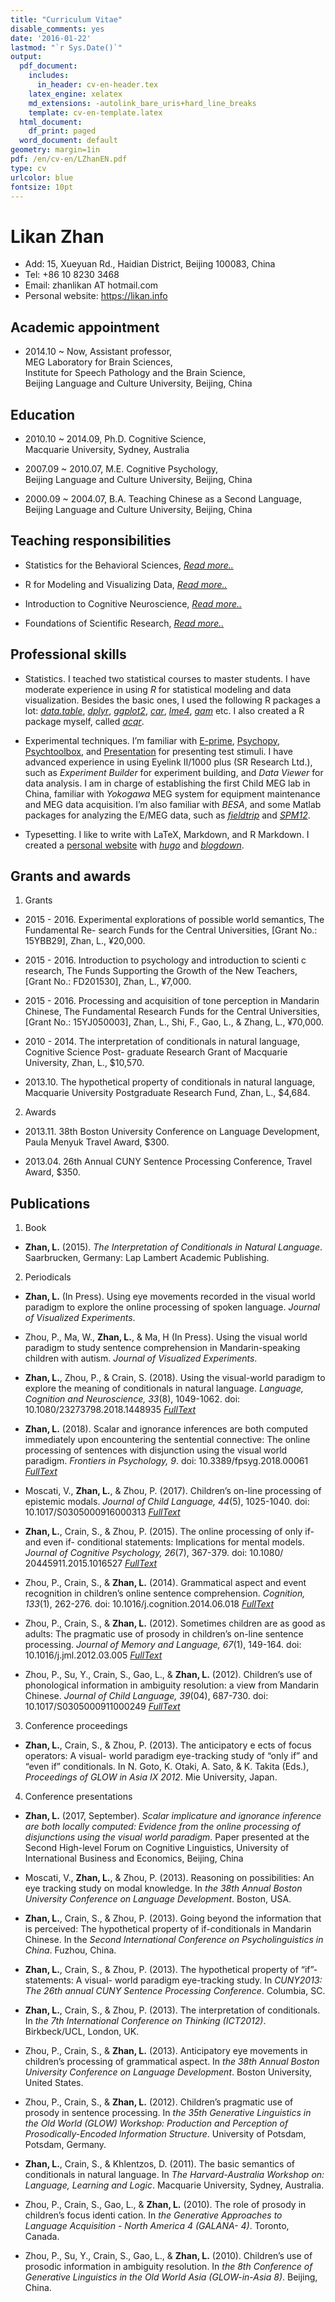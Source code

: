 ```yaml
---
title: "Curriculum Vitae"
disable_comments: yes
date: '2016-01-22'
lastmod: "`r Sys.Date()`"
output:
  pdf_document:
    includes:
      in_header: cv-en-header.tex
    latex_engine: xelatex
    md_extensions: -autolink_bare_uris+hard_line_breaks
    template: cv-en-template.latex
  html_document:
    df_print: paged
  word_document: default
geometry: margin=1in
pdf: /en/cv-en/LZhanEN.pdf
type: cv
urlcolor: blue
fontsize: 10pt
---
```


# Likan Zhan

- Add: 15, Xueyuan Rd., Haidian District, Beijing 100083, China
- Tel:  +86 10 8230 3468
- Email: zhanlikan AT hotmail.com
- Personal website: <https://likan.info>

## Academic appointment

- 2014.10 ~ Now, Assistant professor,<br>
  MEG Laboratory for Brain Sciences, <br>
  Institute for Speech Pathology and the Brain Science,<br>
  Beijing Language and Culture University, Beijing, China

## Education

- 2010.10 ~ 2014.09, Ph.D. Cognitive Science, <br>
  Macquarie University, Sydney, Australia

- 2007.09 ~ 2010.07, M.E. Cognitive Psychology, <br>
  Beijing Language and Culture University, Beijing, China

- 2000.09 ~ 2004.07, B.A. Teaching Chinese as a Second Language, <br>
  Beijing Language and Culture University, Beijing, China


## Teaching responsibilities

- Statistics for the Behavioral Sciences, <i class="fa fa-file-text-o"> [Read more..](https://likan.info/en/teach/stat_behav_sci/)</i>

- R for Modeling and Visualizing Data, <i class="fa fa-file-text-o"> [Read more..](https://likan.info/en/teach/model_vis_data/)</i>

- Introduction to Cognitive Neuroscience, <i class="fa fa-file-text-o"> [Read more..](https://likan.info/en/teach/cogn_neurosci/)</i>

- Foundations of Scientific Research, <i class="fa fa-file-text-o"> [Read more..](https://likan.info/en/teach/found_sci_res/)</i>

## Professional skills

- Statistics. I teached two statistical courses to master students. I have moderate experience in using *R* for statistical modeling and data visualization. Besides the basic ones, I used the following R packages a lot: [*data.table*](http://r-datatable.com), [*dplyr*](http://dplyr.tidyverse.org), [*ggplot2*](http://ggplot2.tidyverse.org), [*car*](https://cran.r-project.org/web/packages/car/index.html), [*lme4*](https://github.com/lme4/lme4), [*gam*](https://cran.r-project.org/web/packages/gam/index.html) etc. I also created a R package myself, called [*acqr*](https://github.com/likanzhan/acqr).

- Experimental techniques. I'm familiar with [E-prime](https://www.pstnet.com/eprime.cfm), [Psychopy](http://www.psychopy.org), [Psychtoolbox](http://psychtoolbox.org), and [Presentation](https://www.neurobs.com/presentation) for presenting test stimuli. I have advanced experience in using Eyelink II/1000 plus (SR Research Ltd.), such as *Experiment Builder* for experiment building, and *Data Viewer* for data analysis. I am in charge of establishing the first Child MEG lab in China, familiar with *Yokogawa* MEG system for equipment maintenance and MEG data acquisition. I'm also familiar with *BESA*, and some Matlab packages for analyzing the E/MEG data, such as [*fieldtrip*](http://www.fieldtriptoolbox.org) and [*SPM12*](https://github.com/neurodebian/spm12).

- Typesetting. I like to write with LaTeX, Markdown, and R Markdown. I created a [personal website](https://likan.info) with [*hugo*](https://gohugo.io) and [*blogdown*](https://github.com/rstudio/blogdown).

## Grants and awards

1. Grants
- 2015 - 2016. Experimental explorations of possible world semantics, The Fundamental Re- search Funds for the Central Universities, [Grant No.: 15YBB29], Zhan, L., ¥20,000.

- 2015 - 2016. Introduction to psychology and introduction to scienti c research, The Funds Supporting the Growth of the New Teachers, [Grant No.: FD201530], Zhan, L., ¥7,000.

- 2015 - 2016. Processing and acquisition of tone perception in Mandarin Chinese, The Fundamental Research Funds for the Central Universities, [Grant No.: 15YJ050003], Zhan, L., Shi, F., Gao, L., & Zhang, L., ¥70,000.

- 2010 - 2014. The interpretation of conditionals in natural language, Cognitive Science Post- graduate Research Grant of Macquarie University, Zhan, L., $10,570.

- 2013.10. The hypothetical property of conditionals in natural language, Macquarie University Postgraduate Research Fund, Zhan, L., $4,684.

2. Awards
- 2013.11. 38th Boston University Conference on Language Development, Paula Menyuk Travel Award, $300.

- 2013.04. 26th Annual CUNY Sentence Processing Conference, Travel Award, $350.

## Publications

1. Book

- **Zhan, L.** (2015). *The Interpretation of Conditionals in Natural Language*. Saarbrucken, Germany: Lap Lambert Academic Publishing.

2. Periodicals

- **Zhan, L.** (In Press). Using eye movements recorded in the visual world paradigm to explore the online processing of spoken language. *Journal of Visualized Experiments*.

- Zhou, P., Ma, W., **Zhan, L.**, & Ma, H (In Press). Using the visual world paradigm to study sentence comprehension in Mandarin-speaking children with autism. *Journal of Visualized Experiments*.

- **Zhan, L.**, Zhou, P., & Crain, S. (2018). Using the visual-world paradigm to explore the meaning of conditionals in natural language. *Language, Cognition and Neuroscience, 33*(8), 1049-1062. doi: 10.1080/23273798.2018.1448935 <i class="fa fa-file-pdf-o"> [FullText](https://publications.likan.info/LangCognNeurosci2018.pdf)</i>

- **Zhan, L.** (2018). Scalar and ignorance inferences are both computed immediately upon encountering the sentential connective: The online processing of sentences with disjunction using the visual world paradigm. *Frontiers in Psychology, 9*. doi: 10.3389/fpsyg.2018.00061  <i class="fa fa-file-pdf-o"> [FullText](https://www.frontiersin.org/articles/10.3389/fpsyg.2018.00061/full)</i>

- Moscati, V., **Zhan, L.**, & Zhou, P. (2017). Children's on-line processing of epistemic modals. *Journal of Child Language, 44*(5), 1025-1040. doi: 10.1017/S0305000916000313 
<i class="fa fa-file-pdf-o"> [FullText](https://publications.likan.info/JChildLang2016.pdf)</i>

- **Zhan, L.**, Crain, S., & Zhou, P. (2015). The online processing of only if- and even if- conditional statements: Implications for mental models. *Journal of Cognitive Psychology, 26*(7), 367-379. doi: 10.1080/ 20445911.2015.1016527 <i class="fa fa-file-pdf-o"> [FullText](https://publications.likan.info/JCognPsychol2015.pdf)</i>

- Zhou, P., Crain, S., & **Zhan, L.** (2014). Grammatical aspect and event recognition in children's online sentence comprehension. *Cognition, 133*(1), 262-276. doi: 10.1016/j.cognition.2014.06.018 <i class="fa fa-file-pdf-o"> [FullText](http://publications.likan.info/Cognition2014.pdf)</i>

- Zhou, P., Crain, S., & **Zhan, L.** (2012). Sometimes children are as good as adults: The pragmatic use of prosody in children’s on-line sentence processing. *Journal of Memory and Language, 67*(1), 149-164. doi: 10.1016/j.jml.2012.03.005 <i class="fa fa-file-pdf-o"> [FullText](https://publications.likan.info/JMemLang2012.pdf)</i>

- Zhou, P., Su, Y., Crain, S., Gao, L., & **Zhan, L.** (2012). Children's use of phonological information in ambiguity resolution: a view from Mandarin Chinese. *Journal of Child Language, 39*(04), 687-730. doi: 10.1017/S0305000911000249 <i class="fa fa-file-pdf-o"> [FullText](https://publications.likan.info/JChildLang2012.pdf)</i>

3. Conference proceedings

- **Zhan, L.**, Crain, S., & Zhou, P. (2013). The anticipatory e ects of focus operators: A visual- world paradigm eye-tracking study of “only if” and “even if” conditionals. In N. Goto, K. Otaki, A. Sato, & K. Takita (Eds.), *Proceedings of GLOW in Asia IX 2012*. Mie University, Japan.


4. Conference presentations

- **Zhan, L.** (2017, September). *Scalar implicature and ignorance inference are both locally computed: Evidence from the online processing of disjunctions using the visual world paradigm*. Paper presented at the Second High-level Forum on Cognitive Linguistics, University of International Business and Economics, Beijing, China

- Moscati, V., **Zhan, L.**, & Zhou, P. (2013). Reasoning on possibilities: An eye tracking study on modal knowledge. In *the 38th Annual Boston University Conference on Language Development*. Boston, USA.

- **Zhan, L.**, Crain, S., & Zhou, P. (2013). Going beyond the information that is perceived: The hypothetical property of if-conditionals in Mandarin Chinese. In the *Second International Conference on Psycholinguistics in China*. Fuzhou, China.

- **Zhan, L.**, Crain, S., & Zhou, P. (2013). The hypothetical property of “if”-statements: A visual- world paradigm eye-tracking study. In *CUNY2013: The 26th annual CUNY Sentence Processing Conference*. Columbia, SC.

- **Zhan, L.**, Crain, S., & Zhou, P. (2013). The interpretation of conditionals. In *the 7th International Conference on Thinking (ICT2012)*. Birkbeck/UCL, London, UK.

- Zhou, P., Crain, S., & **Zhan, L.** (2013). Anticipatory eye movements in children’s processing of grammatical aspect. In *the 38th Annual Boston University Conference on Language Development*. Boston University, United States.

- Zhou, P., Crain, S., & **Zhan, L.** (2012). Children’s pragmatic use of prosody in sentence processing. In *the 35th Generative Linguistics in the Old World (GLOW) Workshop: Production and Perception of Prosodically-Encoded Information Structure*. University of Potsdam, Potsdam, Germany.

- **Zhan, L.**, Crain, S., & Khlentzos, D. (2011). The basic semantics of conditionals in natural language. In *The Harvard-Australia Workshop on: Language, Learning and Logic*. Macquarie University, Sydney, Australia.

- Zhou, P., Crain, S., Gao, L., & **Zhan, L.** (2010). The role of prosody in children’s focus identi cation. In *the Generative Approaches to Language Acquisition - North America 4 (GALANA- 4)*. Toronto, Canada.

- Zhou, P., Su, Y., Crain, S., Gao, L., & **Zhan, L.** (2010). Children’s use of prosodic information in ambiguity resolution. In *the 8th Conference of Generative Linguistics in the Old World Asia (GLOW-in-Asia 8)*. Beijing, China.
